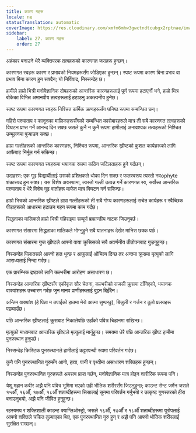 ```yaml
---
title: कारण महरू
locale: ne
statusTranslation: automatic
coverImage: https://res.cloudinary.com/xmfm6mhw3gwctndtcubgx2rptnae/image/upload/v1741354419/small_cover_la_gran_rebelion_28716e29d2.webp
sidebar:
    label: 27. कारण महरू
    order: 27
---
```

अहंकार बनाउने धेरै व्यक्तिपरक तत्वहरूको कारणगत जराहरू हुन्छन्।

कारणगत स्वहरू कारण र प्रभावको नियमहरूसँग जोडिएका हुन्छन्। स्पष्ट रूपमा कारण बिना प्रभाव वा प्रभाव बिना कारण हुन सक्दैन; यो निर्विवाद, निस्सन्देह छ।

हामीले हाम्रो भित्री मनोवैज्ञानिक दोषहरूको आन्तरिक कारणहरूलाई पूर्ण रूपमा हटाएनौं भने, हाम्रो भित्र बोकेका विभिन्न अमानवीय तत्वहरूलाई हटाउनु अकल्पनीय हुनेछ।

स्पष्ट रूपमा कारणगत स्वहरू निश्चित कर्मिक ऋणहरूसँग घनिष्ठ रूपमा सम्बन्धित छन्।

गहिरो पश्चाताप र कानूनका मालिकहरूसँगको सम्बन्धित कारोबारहरूले मात्र ती सबै कारणगत तत्वहरूको विघटन प्राप्त गर्ने आनन्द दिन सक्छ जसले कुनै न कुनै रूपमा हामीलाई अनावश्यक तत्वहरूको निश्चित उन्मूलनमा पुर्‍याउन सक्छ।

हाम्रा गल्तीहरूको आन्तरिक कारणहरू, निश्चित रूपमा, आन्तरिक ख्रीष्टको कुशल कार्यहरूको लागि आफैंबाट निर्मूल गर्न सकिन्छ।

स्पष्ट रूपमा कारणगत स्वहरूमा भयानक रूपमा कठिन जटिलताहरू हुने गर्दछन्।

उदाहरण: एक गूढ विद्यार्थीलाई उसको प्रशिक्षकले धोका दिन सक्छ र फलस्वरूप त्यस्तो नवophyte शंकास्पद हुन सक्छ। यस विशेष अवस्थामा, त्यस्तो गल्ती उत्पन्न गर्ने कारणगत स्व, सर्वोच्च आन्तरिक पश्चाताप र धेरै विशेष गूढ वार्ताहरू मार्फत मात्र विघटन गर्न सकिन्छ।

हाम्रो भित्रको आन्तरिक ख्रीष्टले हाम्रा गल्तीहरूको ती सबै गोप्य कारणहरूलाई सचेत कार्यहरू र स्वैच्छिक पीडाहरूको आधारमा हटाउन गहन रूपमा काम गर्दछ।

सिद्धताका मालिकले हाम्रो भित्री गहिराइमा सम्पूर्ण ब्रह्माण्डीय नाटक जिउनुपर्छ।

कारणगत संसारमा सिद्धताका मालिकले भोग्नुहुने सबै यातनाहरू देखेर मानिस छक्क पर्छ।

कारणगत संसारमा गुप्त ख्रीष्टले आफ्नो वाया क्रुसिसको सबै अवर्णनीय तीतोपनबाट गुज्रनुहुन्छ।

निस्सन्देह पिलातसले आफ्नो हात धुन्छ र आफूलाई औचित्य दिन्छ तर अन्तमा क्रूसमा मृत्युको लागि आराध्यलाई निन्दा गर्दछ।

एक प्रारम्भिक द्रष्टाको लागि कल्भरीमा आरोहण असाधारण छ।

निस्सन्देह आन्तरिक ख्रीष्टसँग एकीकृत सौर चेतना, कल्भरीको राजसी क्रूसमा टाँगिएको, भयानक वाक्यांशहरू उच्चारण गर्दछ जुन मानव प्राणीहरूलाई बुझ्न दिइँदैन।

अन्तिम वाक्यांश (हे पिता म तपाईंको हातमा मेरो आत्मा सुम्पन्छु), बिजुली र गर्जन र ठूलो प्रलयहरू पछ्याउँछ।

पछि आन्तरिक ख्रीष्टलाई क्रूसबाट निकालेपछि उहाँको पवित्र चिहानमा राखिन्छ।

मृत्युको माध्यमबाट आन्तरिक ख्रीष्टले मृत्युलाई मार्नुहुन्छ। समयमा धेरै पछि आन्तरिक ख्रीष्ट हामीमा पुनरुत्थान हुनुपर्छ।

निस्सन्देह क्रिस्टिक पुनरुत्थानले हामीलाई कट्टरपन्थी रूपमा परिवर्तन गर्दछ।

कुनै पनि पुनरुत्थानित गुरुसँग आगो, हावा, पानी र पृथ्वीमा असाधारण शक्तिहरू हुन्छन्।

निस्सन्देह पुनरुत्थानित गुरुहरूले अमरत्व प्राप्त गर्छन्, मनोवैज्ञानिक मात्र होइन शारीरिक रूपमा पनि।

येशू महान कबीर अझै पनि पवित्र भूमिमा भएको उही भौतिक शरीरसँग जिउनुहुन्छ; काउन्ट सेन्ट जर्मेन जसले १५औँ, १६औँ, १७औँ, १८औँ शताब्दीहरूमा सिसालाई सुनमा परिवर्तन गर्नुभयो र उत्कृष्ट गुणस्तरको हीरा बनाउनुभयो, अझै पनि जीवित हुनुहुन्छ।

रहस्यमय र शक्तिशाली काउन्ट क्याग्लिओस्ट्रो, जसले १६औँ, १७औँ र १८औँ शताब्दीहरूमा युरोपलाई आफ्नो शक्तिले चकित तुल्याएका थिए, एक पुनरुत्थानित गुरु हुन् र अझै पनि आफ्नो भौतिक शरीरलाई सुरक्षित राख्छन्।


